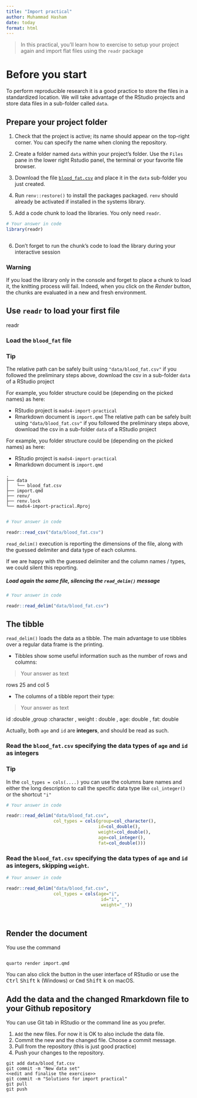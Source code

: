 ```yaml
---
title: "Import practical"
author: Muhammad Hasham
date: today
format: html
---
```


> In this practical, you'll learn how to
exercise to setup your project again and 
import flat files using the `readr` package

# Before you start


To perform reproducible research it is a good practice to store the files in a standardized location. 
We will take advantage of the RStudio projects and store data files in a sub-folder called `data`. 

## Prepare your project folder

1. Check that the project is active; its name should appear on the top-right corner. You can specify the name when cloning the repository.

2. Create a folder named `data` within your project's folder. Use the `Files` pane in the lower right Rstudio panel, the terminal or your favorite file browser.

3. Download the file [`blood_fat.csv`](https://biostat2.uni.lu/practicals/data/blood_fat.csv) and place it in the `data` sub-folder you just created.

4. Run `renv::restore()` to install the packages packaged. `renv` should already be activated if installed in the systems library.

5. Add a code chunk to load the libraries. You only need `readr`.

```r
# Your answer in code
library(readr)



```


6. Don't forget to run the chunk's code to load the library during your interactive session


### Warning
If you load the library only in the console and forget to place a chunk to load it, the knitting process will fail. Indeed, when you click on the _Render_ button, the chunks are evaluated in a new and fresh environment.



## Use `readr` to load your first file
readr


### Load the `blood_fat` file


### Tip
The relative path can be safely built using `"data/blood_fat.csv"` 
if you followed the preliminary steps above, download the csv in a sub-folder `data` of a RStudio project

For example, you folder structure could be (depending on the picked names) as here:

- RStudio project is `mads4-import-practical`
- Rmarkdown document is `import.qmd`
The relative path can be safely built using `"data/blood_fat.csv"` 
if you followed the preliminary steps above, download the csv in a sub-folder `data` of a RStudio project

For example, you folder structure could be (depending on the picked names) as here:

- RStudio project is `mads4-import-practical`
- Rmarkdown document is `import.qmd`

```
.
├── data
│   └── blood_fat.csv
├── import.qmd
├── renv/
├── renv.lock
└── mads4-import-practical.Rproj


```


```r
# Your answer in code

readr::read_csv("data/blood_fat.csv")

```




`read_delim()` execution is reporting the dimensions of the file, along with the guessed delimiter and data type of each columns.

If we are happy with the guessed delimiter and the column names / types, we could silent this reporting.

##### Load again the same file, silencing the `read_delim()` message

```r
# Your answer in code

readr::read_delim("data/blood_fat.csv")


```



## The tibble

`read_delim()` loads the data as a tibble. The main advantage to use tibbles over a regular data frame is the printing.

- Tibbles show some useful information such as the number of rows and columns:



> Your answer as text

rows 25 and col 5



- The columns of a tibble report their type:



> Your answer as text

id :double ,group :character , weight : double , age: double , fat: double


Actually, both `age` and `id` are **integers**, and should be read as such.

### Read the `blood_fat.csv` specifying the data types of `age` and `id` as integers


### Tip
In the `col_types = cols(....)` you can use the columns bare names and either the long description
 to call the specific data type like `col_integer()` or the shortcut `"i"`



```r
# Your answer in code

readr::read_delim("data/blood_fat.csv",
                  col_types = cols(group=col_character(),
                                   id=col_double(),
                                   weight=col_double(),
                                   age=col_integer(),
                                   fat=col_double()))

```


### Read the `blood_fat.csv` specifying the data types of `age` and `id` as integers, skipping `weight`.

```r
# Your answer in code

readr::read_delim("data/blood_fat.csv",
                  col_types = cols(age="i",
                                    id="i",
                                    weight="_"))




```


## Render the document 

You use the command 

```

quarto render import.qmd
```

You can also click the button in the user interface of RStudio or use the <kbd>Ctrl</kbd> <kbd>Shift</kbd> <kbd>k</kbd> (Windows)  or  <kbd>Cmd</kbd> <kbd>Shift</kbd> <kbd>k</kbd> on macOS. 

## Add the data and the changed Rmarkdown file to your Github repository

You can use Git tab in RStudio or the command line as you prefer.

1. `Add` the new files. For now it is OK to also include the data file.
2. Commit the new and the changed file. Choose a commit message.
3. Pull from the repository (this is just good practice)
4. Push your changes to the repository.

```
git add data/blood_fat.csv
git commit -m "New data set"
<<edit and finalise the exercise>>
git commit -m "Solutions for import practical"
git pull
git push
```
